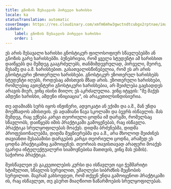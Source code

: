 ```yaml
---
title: გნოზის შესავლის პირველი ხარისხი
locale: ka
statusTranslation: automatic
coverImage: https://res.cloudinary.com/xmfm6mhw3gwctndtcubgx2rptnae/image/upload/v1741354450/small_cover_introduccion_a_la_gnosis_57a3fc8d72.webp
sidebar:
    label: გნოზის შესავლის პირველი ხარისხი
    order: 1
---
```

ეს არის შესავალი ხარისხი გნოსტიკურ ფილოსოფიურ სწავლებებში ან გნოზის გარე ხარისხებში. ბუნებრივია, რომ ყველა სტუდენტი ამ ხარისხით დაიწყებს და შემდეგ გააგრძელებს, თანმიმდევრულად, პირველი, მეორე, მესამე და ა.შ. ხარისხებით. გასათვალისწინებელია, რომ ეს არ არის გნოსტიკური ეზოთერული ხარისხები. გნოსტიკურ ეზოთერულ ხარისხებს სტუდენტი იღებს, როდესაც ამისთვის მზად არის. ეზოთერული ხარისხები, რომლებიც ავთენტური გნოსტიკური ხარისხებია, არ შეიძლება გაცხადდეს არავის მიერ, ვინც ისინი მიიღო; ეს აკრძალულია. ვინც იტყვის: "მე მაქვს ამდენი ხარისხი, ამდენი ინიციაცია", ის არაკეთილსინდისიერია.

თუ ადამიანს სურს იყოს ინჟინერი, ადვოკატი ან ექიმი და ა.შ., მან უნდა მოემზადოს ამისთვის. ეს ადამიანი წავა სკოლაში და ბევრს ისწავლის. მას შემდეგ, რაც ექნება კარგი თეორიული ცოდნა იმ დარგში, რომელსაც სწავლობს, დაიწყებს იმის პრაქტიკაში გამოყენებას, რაც ისწავლა. პრაქტიკა სრულყოფილებას მოაქვს. დიდმა ბრძენებმა, დიდმა პროფესიონალებმა, დიდმა მეცნიერებმა და ა.შ., არა მხოლოდ შეიძინეს თავიანთი შესაბამისი დარგების კარგი თეორიული ცოდნა, არამედ ეს ცოდნა პრაქტიკაშიც გამოიყენეს. თეორიას თავისთავად არაფერი მოაქვს (გარდა ინტელექტუალური სიამოვნებისა მათთვის, ვინც მას ესმის). საჭიროა პრაქტიკა.

შეისწავლეთ ეს გაკვეთილების კურსი და ისწავლეთ იგი ჭეშმარიტი სტიმულით, სწავლის სურვილით, უმაღლესი სიბრძნის შეცნობის სურვილით. მაგრამ გახსოვდეთ, რომ თქვენ უნდა გამოიყენოთ პრაქტიკაში ის, რაც ისწავლეთ, თუ გსურთ მიაღწიოთ ნაწარმოების სრულყოფილებას.
